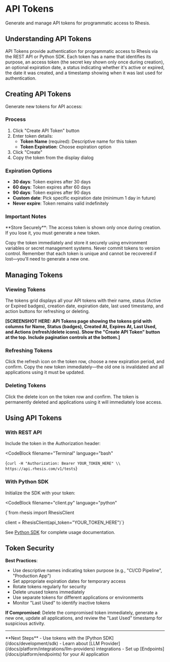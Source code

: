 
# API Tokens

Generate and manage API tokens for programmatic access to Rhesis.

## Understanding API Tokens

API Tokens provide authentication for programmatic access to Rhesis via the REST API or Python SDK. Each token has a name that identifies its purpose, an access token (the secret key shown only once during creation), an optional expiration date, a status indicating whether it's active or expired, the date it was created, and a timestamp showing when it was last used for authentication.

## Creating API Tokens

Generate new tokens for API access:

### Process

1. Click "Create API Token" button
2. Enter token details:
   - **Token Name** (required): Descriptive name for this token
   - **Token Expiration**: Choose expiration option
3. Click "Create"
4. Copy the token from the display dialog

### Expiration Options

- **30 days**: Token expires after 30 days
- **60 days**: Token expires after 60 days
- **90 days**: Token expires after 90 days
- **Custom date**: Pick specific expiration date (minimum 1 day in future)
- **Never expire**: Token remains valid indefinitely

### Important Notes

<Callout type="warning">
  **Store Securely**: The access token is shown only once during creation. If you lose it, you must
  generate a new token.
</Callout>

Copy the token immediately and store it securely using environment variables or secret management systems. Never commit tokens to version control. Remember that each token is unique and cannot be recovered if lost—you'll need to generate a new one.

## Managing Tokens

### Viewing Tokens

The tokens grid displays all your API tokens with their name, status (Active or Expired badges), creation date, expiration date, last used timestamp, and action buttons for refreshing or deleting.

**[SCREENSHOT HERE: API Tokens page showing the tokens grid with columns for Name, Status (badges), Created At, Expires At, Last Used, and Actions (refresh/delete icons). Show the "Create API Token" button at the top. Include pagination controls at the bottom.]**

### Refreshing Tokens

Click the refresh icon on the token row, choose a new expiration period, and confirm. Copy the new token immediately—the old one is invalidated and all applications using it must be updated.

### Deleting Tokens

Click the delete icon on the token row and confirm. The token is permanently deleted and applications using it will immediately lose access.

## Using API Tokens

### With REST API

Include the token in the Authorization header:

<CodeBlock
  filename="Terminal"
  language="bash"
>
{`curl -H "Authorization: Bearer YOUR_TOKEN_HERE" \\
  https://api.rhesis.com/v1/tests`}
</CodeBlock>

### With Python SDK

Initialize the SDK with your token:

<CodeBlock
  filename="client.py"
  language="python"
>
{`from rhesis import RhesisClient

client = RhesisClient(api_token="YOUR_TOKEN_HERE")`}
</CodeBlock>

See [Python SDK](/docs/development/sdk) for complete usage documentation.

## Token Security

**Best Practices**:

- Use descriptive names indicating token purpose (e.g., "CI/CD Pipeline", "Production App")
- Set appropriate expiration dates for temporary access
- Rotate tokens regularly for security
- Delete unused tokens immediately
- Use separate tokens for different applications or environments
- Monitor "Last Used" to identify inactive tokens

**If Compromised**: Delete the compromised token immediately, generate a new one, update all applications, and review the "Last Used" timestamp for suspicious activity.

---

<Callout type="default">
  **Next Steps** - Use tokens with the [Python SDK](/docs/development/sdk) - Learn about [LLM
  Provider](/docs/platform/integrations/llm-providers) integrations - Set up
  [Endpoints](/docs/platform/endpoints) for your AI application
</Callout>
